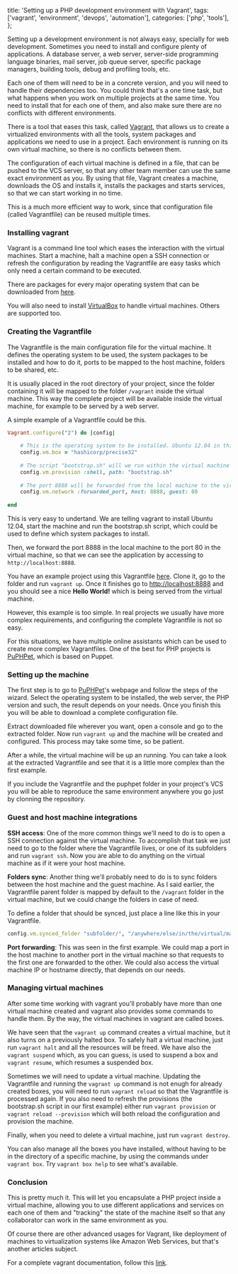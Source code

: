   title: 'Setting up a PHP development environment with Vagrant',
  tags: ['vagrant', 'environment', 'devops', 'automation'],
  categories: ['php', 'tools'],
};

Setting up a development environment is not always easy, specially for web development. Sometimes you need to install and configure plenty of applications. A database server, a web server, server-side programming language binaries, mail server, job queue server, specific package managers, building tools, debug and profiling tools, etc.

Each one of them will need to be in a concrete version, and you will need to handle their dependencies too. You could think that's a one time task, but what happens when you work on multiple projects at the same time. You need to install that for each one of them, and also make sure there are no conflicts with different environments.

There is a tool that eases this task, called [Vagrant](https://www.vagrantup.com/), that allows us to create a virtualized environments with all the tools, system packages and applications we need to use in a project. Each environment is running on its own virtual machine, so there is no conflicts between them.

The configuration of each virtual machine is defined in a file, that can be pushed to the VCS server, so that any other team member can use the same exact environment as you. By using that file, Vagrant creates a machine, downloads the OS and installs it, installs the packages and starts services, so that we can start working in no time.

This is a much more efficient way to work, since that configuration file (called Vagrantfile) can be reused multiple times.

### Installing vagrant

Vagrant is a command line tool which eases the interaction with the virtual machines. Start a machine, halt a machine open a SSH connection or refresh the configuration by reading the Vagrantfile are easy tasks which only need a certain command to be executed.

There are packages for every major operating system that can be downloaded from [here](https://www.vagrantup.com/downloads.html).

You will also need to install [VirtualBox](https://www.virtualbox.org/wiki/Downloads) to handle virtual machines. Others are supported too.

### Creating the Vagrantfile

The Vagrantfile is the main configuration file for the virtual machine. It defines the operating system to be used, the system packages to be installed and how to do it, ports to be mapped to the host machine, folders to be shared, etc.

It is usually placed in the root directory of your project, since the folder containing it will be mapped to the folder `/vagrant` inside the virtual machine. This way the complete project will be available inside the virtual machine, for example to be served by a web server. 
 
A simple example of a Vagrantfile could be this.

```ruby
Vagrant.configure("2") do |config|
    
    # This is the operating system to be installed. Ubuntu 12.04 in this case
    config.vm.box = "hashicorp/precise32"
    
    # The script "bootstrap.sh" will we run within the virtual machine once installed
    config.vm.provision :shell, path: "bootstrap.sh"
    
    # The port 8888 will be forwarded from the local machine to the virtual machine's port 80
    config.vm.network :forwarded_port, host: 8888, guest: 80
    
end
```

This is very easy to undertand. We are telling vagrant to install Ubuntu 12.04, start the machine and run the bootstrap.sh script, which could be used to define which system packages to install.

Then, we forward the port 8888 in the local machine to the port 80 in the virtual machine, so that we can see the application by accessing to `http://localhost:8888`.

You have an example project using this Vagrantfile [here](https://github.com/acelaya-blog/vagrant). Clone it, go to the folder and run `vagrant up`. Once it finishes go to [http://localhost:8888](http://localhost:8888) and you should see a nice **Hello World!** which is being served from the virtual machine.

However, this example is too simple. In real projects we usually have more complex requirements, and configuring the complete Vagrantfile is not so easy.

For this situations, we have multiple online assistants which can be used to create more complex Vagrantfiles. One of the best for PHP projects is [PuPHPet](https://puphpet.com), which is based on Puppet.

### Setting up the machine

The first step is to go to [PuPHPet](https://puphpet.com)'s webpage and follow the steps of the wizard. Select the operating system to be installed, the web server, the PHP version and such, the result depends on your needs. Once you finish this you will be able to download a complete configuration file.

Extract downloaded file wherever you want, open a console and go to the extracted folder. Now run `vagrant up` and the machine will be created and configured. This process may take some time, so be patient.

After a while, the virtual machine will be up an running. You can take a look at the extracted Vagrantfile and see that it is a little more complex than the first example.
 
If you include the Vagrantfile and the puphpet folder in your project's VCS you will be able to reproduce the same environment anywhere you go just by clonning the repository.

### Guest and host machine integrations

**SSH access**: One of the more common things we'll need to do is to open a SSH connection against the virtual machine. To accomplish that task we just need to go to the folder where the Vagrantfile lives, or one of its subfolders and run `vagrant ssh`. Now you are able to do anything on the virtual machine as if it were your host machine.

**Folders sync**: Another thing we'll probably need to do is to sync folders between the host machine and the guest machine. As I said earlier, the Vagrantfile parent folder is mapped by default to the `/vagrant` folder in the virtual machine, but we could change the folders in case of need.

To define a folder that should be synced, just place a line like this in your Vagrantfile.
 
```ruby
config.vm.synced_folder "subfolder/", "/anywhere/else/in/the/virtual/machine"
```

**Port forwarding**: This was seen in the first example. We could map a port in the host machine to another port in the virtual machine so that requests to the first one are forwarded to the other. We could also access the virtual machine IP or hostname directly, that depends on our needs.

### Managing virtual machines

After some time working with vagrant you'll probably have more than one virtual machine created and vagrant also provides some commands to handle them. By the way, the virtual machines in vagrant are called boxes.

We have seen that the `vagrant up` command creates a virtual machine, but it also turns on a previously halted box. To safely halt a virtual machine, just run `vagrant halt` and all the resources will be freed. We have also the `vagrant suspend` which, as you can guess, is used to suspend a box and `vagrant resume`, which resumes a suspended box.

Sometimes we will need to update a virtual machine. Updating the Vagrantfile and running the `vagrant up` command is not enugh for already created boxes, you will need to run `vagrant reload` so that the Vagrantfile is processed again. If you also need to refresh the provisions (the bootstrap.sh script in our first example) either run `vagrant provision` or `vagrant reload --provision` which will both reload the configuration and provision the machine.

Finally, when you need to delete a virtual machine, just run `vagrant destroy`.

You can also manage all the boxes you have installed, without having to be in the directory of a specific machine, by using the commands under `vagrant box`. Try `vagrant box help` to see what's available.

### Conclusion

This is pretty much it. This will let you encapsulate a PHP project inside a virtual machine, allowing you to use different applications and services on each one of them and "tracking" the state of the machine itself so that any collaborator can work in the same environment as you.

Of course there are other advanced usages for Vagrant, like deployment of machines to virtualization systems like Amazon Web Services, but that's another articles subject.

For a complete vagrant documentation, follow this [link](https://docs.vagrantup.com/v2/getting-started/index.html).
